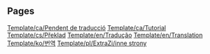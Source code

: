 
== Pages ==
[[Template/ca/Pendent de traducció]]
[[Template/ca/Tutorial]]
[[Template/cs/Překlad]]
[[Template/en/Tradução]]
[[Template/en/Translation]]
[[Template/ko/번역]]
[[Template/pl/ExtraZi/inne strony]]
